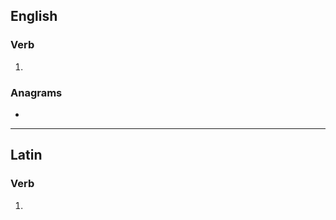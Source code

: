 ==English==

===Verb===
{{head|en|verb form}}

# {{en-third-person singular of|redargue}}

===Anagrams===
* {{anagrams|en|reguardes}}

----

==Latin==

===Verb===
{{la-verb-form|redarguēs}}

# {{inflection of|redarguō||2|s|futr|actv|indc|lang=la}}
